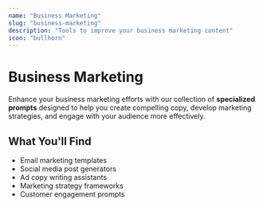 ```yaml
---
name: "Business Marketing"
slug: "business-marketing"
description: "Tools to improve your business marketing content"
icon: "bullhorn"
---
```


# Business Marketing

Enhance your business marketing efforts with our collection of **specialized prompts** designed to help you create compelling copy, develop marketing strategies, and engage with your audience more effectively.

## What You'll Find

- Email marketing templates
- Social media post generators
- Ad copy writing assistants
- Marketing strategy frameworks
- Customer engagement prompts
